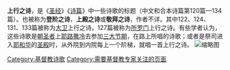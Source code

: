{{multiple issues|{{expert needed|subject=基督教|time=2021-9-22}}
{{expand language|en|time = 2021-9-22}}
{{unreferenced|time=2015-04-29T09:38:59+00:00}}
{{Orphan|time=2016-12-20T11:30:44+00:00}}
}}
'''上行之诗'''，是《[[圣经|圣经]]》《[[诗篇|诗篇]]》中一些诗歌的标题（中文和合本诗篇第120篇—134篇）。也被称为'''登阶之诗'''，'''上殿之诗'''或'''敬拜之诗'''，作者不详。其中122、124、131、133篇被称为[[大衛王|大卫]]上行之诗，127篇被称为[[所羅門|所罗门]]上行之诗。有些学者认为，这些诗歌是[[朝圣者|朝圣者]]上[[耶路撒冷|耶路撒冷]]去参加[[犹太教三大节期|三大节期]]，在路上所唱的诗歌；或者是祭司进入[[耶和華|耶和华]]的[[耶路撒冷聖殿|圣殿]]时，从外院到内院每上一个阶梯，就唱一首上行之诗。
[[File:Song_of_Ascents.jpg|缩略图]]

[[Category:基督教诗歌|Category:基督教诗歌]]
[[Category:需要基督教专家关注的页面|Category:需要基督教专家关注的页面]]